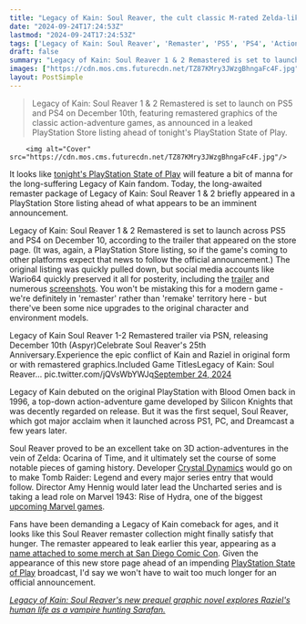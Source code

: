 ```yaml
---
title: "Legacy of Kain: Soul Reaver, the cult classic M-rated Zelda-like from the Tomb Raider devs, is finally getting its remaster according to rogue PlayStation Store listing"
date: "2024-09-24T17:24:53Z"
lastmod: "2024-09-24T17:24:53Z"
tags: ['Legacy of Kain: Soul Reaver', 'Remaster', 'PS5', 'PS4', 'Action-Adventure', 'PlayStation State of Play']
draft: false
summary: "Legacy of Kain: Soul Reaver 1 & 2 Remastered is set to launch on PS5 and PS4 on December 10th, featuring remastered graphics of the classic action-adventure games, as announced in a leaked PlayStation Store listing ahead of tonight's PlayStation State of Play."
images: ["https://cdn.mos.cms.futurecdn.net/TZ87KMry3JWzgBhngaFc4F.jpg"]
layout: PostSimple
---
```

> Legacy of Kain: Soul Reaver 1 & 2 Remastered is set to launch on PS5 and PS4 on December 10th, featuring remastered graphics of the classic action-adventure games, as announced in a leaked PlayStation Store listing ahead of tonight's PlayStation State of Play.


        <img alt="Cover" src="https://cdn.mos.cms.futurecdn.net/TZ87KMry3JWzgBhngaFc4F.jpg"/>
        
It looks like [tonight's PlayStation State of Play](https://www.gamesradar.com/platforms/ps5/playstation-state-of-play-for-september-confirmed-with-30-minutes-on-more-than-20-upcoming-ps5-and-ps-vr2-games/) will feature a bit of manna for the long-suffering Legacy of Kain fandom. Today, the long-awaited remaster package of Legacy of Kain: Soul Reaver 1 & 2 briefly appeared in a PlayStation Store listing ahead of what appears to be an imminent announcement.

Legacy of Kain: Soul Reaver 1 & 2 Remastered is set to launch across PS5 and PS4 on December 10, according to the trailer that appeared on the store page. (It was, again, a PlayStation Store listing, so if the game's coming to other platforms expect that news to follow the official announcement.) The original listing was quickly pulled down, but social media accounts like Wario64 quickly preserved it all for posterity, including the [trailer](https://x.com/Wario64/status/1838560114745172409) and numerous [screenshots](https://x.com/Wario64/status/1838561167641387152). You won't be mistaking this for a modern game - we're definitely in 'remaster' rather than 'remake' territory here - but there've been some nice upgrades to the original character and environment models.

Legacy of Kain Soul Reaver 1-2 Remastered trailer via PSN, releasing December 10th (Aspyr)Celebrate Soul Reaver's 25th Anniversary.Experience the epic conflict of Kain and Raziel in original form or with remastered graphics.Included Game TitlesLegacy of Kain: Soul Reaver… pic.twitter.com/jQVsWbYWJq[September 24, 2024](https://twitter.com/Wario64/status/1838560114745172409)

Legacy of Kain debuted on the original PlayStation with Blood Omen back in 1996, a top-down action-adventure game developed by Silicon Knights that was decently regarded on release. But it was the first sequel, Soul Reaver, which got major acclaim when it launched across PS1, PC, and Dreamcast a few years later.

Soul Reaver proved to be an excellent take on 3D action-adventures in the vein of Zelda: Ocarina of Time, and it ultimately set the course of some notable pieces of gaming history. Developer [Crystal Dynamics](https://www.gamesradar.com/tag/crystal-dynamics/) would go on to make Tomb Raider: Legend and every major series entry that would follow. Director Amy Hennig would later lead the Uncharted series and is taking a lead role on Marvel 1943: Rise of Hydra, one of the biggest [upcoming Marvel games](https://www.gamesradar.com/upcoming-marvel-games/).

Fans have been demanding a Legacy of Kain comeback for ages, and it looks like this Soul Reaver remaster collection might finally satisfy that hunger. The remaster appeared to leak earlier this year, appearing as a [name attached to some merch at San Diego Comic Con](https://www.gamesradar.com/games/action/it-sure-looks-like-legacy-of-kain-soul-reaver-1-and-2-remastered-is-about-to-be-announced/). Given the appearance of this new store page ahead of an impending [PlayStation State of Play](https://www.gamesradar.com/tag/playstation-state-of-play/) broadcast, I'd say we won't have to wait too much longer for an official announcement. 

[<em>Legacy of Kain: Soul Reaver's new prequel graphic novel explores Raziel's human life as a vampire hunting Sarafan.</em>](https://www.gamesradar.com/comics/legacy-of-kain-soul-reaver-the-dead-shall-rise-joshua-viola-interview/)
        